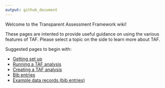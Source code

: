 ```yaml
---
output: github_document
---
```


Welcome to the Transparent Assessment Framework wiki!

These pages are intented to provide useful guidance on using the
various features of TAF.  Please select a topic on the side to learn
more about TAF.

Suggested pages to begin with:

* [Getting set up](Getting-set-up)
* [Running a TAF analysis](Running-a-TAF-analysis)
* [Creating a TAF analysis](Creating-a-TAF-analysis)
* [Bib entries](Bib-entries)
* [Example data records (bib entries)](Example-data-records)
